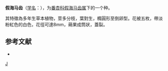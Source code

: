 {{Speciesbox
| taxon = Trianthema portulacastrum
| image = Trianthema portulacastrum1.jpg
| image_caption = 假海馬齒
| binomial_authority = 
}}

'''假海马齿'''（[[学名|学名]]：{{lang|la|'''''Trianthema portulacastrum'''''}}），为[[番杏科|番杏科]][[假海马齿属|假海马齿属]]下的一个种。

其特徵為多年生草本植物，莖多分枝，葉對生，橢圓形至倒卵型。花被五枚，帶淡粉紅色的白色，花徑可達8mm，蒴果成筒狀，蓋裂。

== 参考文献 ==
{{refbegin}}
*{{CPNI | zh=假海马齿 | id=CPNI-116-10518 | binomial=Trianthema portulacastrum | authority= | sub= | var= | f= | cv= | accessdate=2013年1月17日}}
{{refend}}

{{Taxonbar}}
[[category:_假海马齿属|J]]